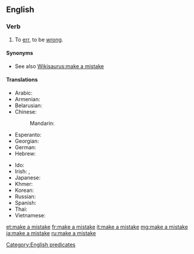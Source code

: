 ==English==

===Verb===
{{en-verb|makes a mistake|making a mistake|made a mistake}}

# To [[err]], to be [[wrong]].

====Synonyms====
* See also [[Wikisaurus:make a mistake]]

====Translations====
{{trans-top|to err}}
* Arabic: {{t-needed|ar}}
* Armenian: {{t-needed|hy}}
* Belarusian: {{t|be|памыляцца|impf|sc=Cyrl}}
* Chinese:
*: Mandarin: {{t-needed|cmn}}
* Esperanto: {{t+|eo|erari}}
* Georgian: {{t-needed|ka}}
* German: {{t+|de|versehen}}
* Hebrew: {{t|he|טעה|tr=ta'á}}
{{trans-mid}}
* Ido: {{t+|io|erorar}}
* Irish: {{t|ga|déan earráid}}, {{t|ga|déan dearmad}}
* Japanese: {{t-needed|ja}}
* Khmer: {{t-needed|km}}
* Korean: {{t-needed|ko}}
* Russian: {{t+|ru|ошиба́ться}}
* Spanish: {{t+|es|errar}}
* Thai: {{t-needed|th}}
* Vietnamese: {{t|vi|phạm lỗi}}
{{trans-bottom}}

[[Category:English predicates]]

[[et:make a mistake]]
[[fr:make a mistake]]
[[it:make a mistake]]
[[mg:make a mistake]]
[[ja:make a mistake]]
[[ru:make a mistake]]